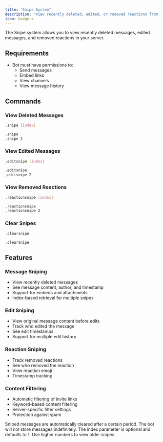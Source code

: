 ```yaml
---
title: "Snipe System"
description: "View recently deleted, edited, or removed reactions from messages"
icon: badge-x
---
```


The Snipe system allows you to view recently deleted messages, edited messages, and removed reactions in your server.

## Requirements

- Bot must have permissions to:
  - Send messages
  - Embed links
  - View channels
  - View message history

## Commands

### View Deleted Messages

<CodeGroup>

```bash Syntax
,snipe [index]
```

```bash Example
,snipe
,snipe 2
```

</CodeGroup>

### View Edited Messages

<CodeGroup>

```bash Syntax
,editsnipe [index]
```

```bash Example
,editsnipe
,editsnipe 2
```

</CodeGroup>

### View Removed Reactions

<CodeGroup>

```bash Syntax
,reactionsnipe [index]
```

```bash Example
,reactionsnipe
,reactionsnipe 2
```

</CodeGroup>

### Clear Snipes

<CodeGroup>

```bash Syntax
,clearsnipe
```

```bash Example
,clearsnipe
```

</CodeGroup>

## Features

### Message Sniping
- View recently deleted messages
- See message content, author, and timestamp
- Support for embeds and attachments
- Index-based retrieval for multiple snipes

### Edit Sniping
- View original message content before edits
- Track who edited the message
- See edit timestamps
- Support for multiple edit history

### Reaction Sniping
- Track removed reactions
- See who removed the reaction
- View reaction emoji
- Timestamp tracking

### Content Filtering
- Automatic filtering of invite links
- Keyword-based content filtering
- Server-specific filter settings
- Protection against spam

<Warning>
Sniped messages are automatically cleared after a certain period. The bot will not store messages indefinitely.
</Warning>

<Note>
The index parameter is optional and defaults to 1. Use higher numbers to view older snipes.
</Note> 